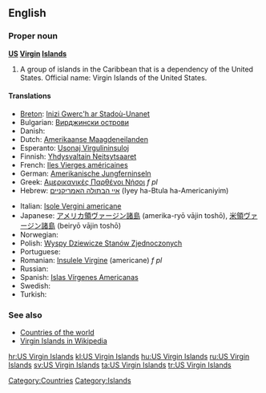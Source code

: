 ==English==

===Proper noun===
'''[[US]] [[Virgin]] [[Island]]s'''

# A group of islands in the Caribbean that is a dependency of the United States. Official name: Virgin Islands of the United States.

====Translations====
{{trans-top|Country in the Carribean}}
* [[Breton]]: [[Inizi Gwerc'h ar Stadoù-Unanet]]
* Bulgarian: [[Вирджински острови]]
* Danish: {{t|da|Amerikanske Jomfruøer}}
* Dutch: [[Amerikaanse Maagdeneilanden]]
* Esperanto: [[Usonaj Virgulininsuloj]]
* Finnish: [[Yhdysvaltain Neitsytsaaret]]
* French: [[Iles Vierges américaines]]
* German: [[Amerikanische Jungferninseln]]
* Greek: [[Αμερικανικές Παρθένοι Νήσοι]] ''f pl''
* Hebrew: [[איי הבתולה האמריקניים]] (Iyey ha-Btula ha-Americaniyim)
{{trans-mid}}
* Italian: [[Isole Vergini americane]]
* Japanese: [[アメリカ領ヴァージン諸島]] (amerika-ryō vājin toshō), [[米領ヴァージン諸島]] (beiryō vājin toshō)
* Norwegian: {{t|no|Amerikanske Jomfruøyene|p}}
* Polish: [[Wyspy Dziewicze Stanów Zjednoczonych]]
* Portuguese: {{t+|pt|Ilhas Virgens Americanas}}
* Romanian: [[Insulele Virgine]] (americane) ''f pl''
* Russian: {{t|ru|Американские Виргинские острова|p|tr=Amerikanskije Virginskije ostrova}}
* Spanish: [[Islas Vírgenes Americanas]]
* Swedish: {{t+|sv|Amerikanska Jungfruöarna}}
* Turkish: {{t|tr|ABD Virgin Adaları}}
{{trans-bottom}}

===See also===
* [[Appendix:Countries of the world|Countries of the world]]
* [[w:Virgin_Islands|Virgin Islands in Wikipedia]]

[[Category:Countries]]
[[Category:Islands]]

[[hr:US Virgin Islands]]
[[kl:US Virgin Islands]]
[[hu:US Virgin Islands]]
[[ru:US Virgin Islands]]
[[sv:US Virgin Islands]]
[[ta:US Virgin Islands]]
[[tr:US Virgin Islands]]
